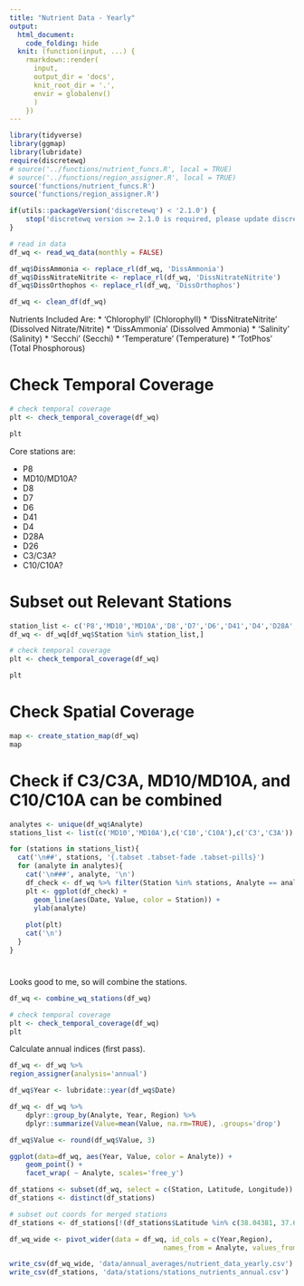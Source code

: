 ```yaml
---
title: "Nutrient Data - Yearly"
output:
  html_document:
    code_folding: hide
  knit: (function(input, ...) {
    rmarkdown::render(
      input,
      output_dir = 'docs',
      knit_root_dir = '.',
      envir = globalenv()
      )
    })
---
```


```r
library(tidyverse)
library(ggmap)
library(lubridate)
require(discretewq)
# source('../functions/nutrient_funcs.R', local = TRUE)
# source('../functions/region_assigner.R', local = TRUE)
source('functions/nutrient_funcs.R')
source('functions/region_assigner.R')

if(utils::packageVersion('discretewq') < '2.1.0') {
    stop('discretewq version >= 2.1.0 is required, please update discretewq.')
}
```

```r
# read in data
df_wq <- read_wq_data(monthly = FALSE)

df_wq$DissAmmonia <- replace_rl(df_wq, 'DissAmmonia')
df_wq$DissNitrateNitrite <- replace_rl(df_wq, 'DissNitrateNitrite')
df_wq$DissOrthophos <- replace_rl(df_wq, 'DissOrthophos')

df_wq <- clean_df(df_wq)
```

Nutrients Included Are:
* 'Chlorophyll' (Chlorophyll)
* 'DissNitrateNitrite' (Dissolved Nitrate/Nitrite)
* 'DissAmmonia' (Dissolved Ammonia)
* 'Salinity' (Salinity)
* 'Secchi' (Secchi)
* 'Temperature' (Temperature)
* 'TotPhos' (Total Phosphorous)

# Check Temporal Coverage
```r
# check temporal coverage
plt <- check_temporal_coverage(df_wq)

plt
```

Core stations are:

* P8
* MD10/MD10A?
* D8
* D7
* D6
* D41
* D4
* D28A
* D26
* C3/C3A?
* C10/C10A?

# Subset out Relevant Stations
```r
station_list <- c('P8','MD10','MD10A','D8','D7','D6','D41','D4','D28A','D26','C3','C3A','C10','C10A')
df_wq <- df_wq[df_wq$Station %in% station_list,]

# check temporal coverage
plt <- check_temporal_coverage(df_wq)

plt
```

# Check Spatial Coverage
```r
map <- create_station_map(df_wq)
map
```

# Check if C3/C3A, MD10/MD10A, and C10/C10A can be combined {.tabset .tabset-pills}
```r
analytes <- unique(df_wq$Analyte)
stations_list <- list(c('MD10','MD10A'),c('C10','C10A'),c('C3','C3A'))

for (stations in stations_list){
  cat('\n##', stations, '{.tabset .tabset-fade .tabset-pills}')
  for (analyte in analytes){
    cat('\n###', analyte, '\n')
    df_check <- df_wq %>% filter(Station %in% stations, Analyte == analyte)
    plt <- ggplot(df_check) +
      geom_line(aes(Date, Value, color = Station)) +
      ylab(analyte)
  
    plot(plt)
    cat('\n')
  }
}
```

#
Looks good to me, so will combine the stations.
```r
df_wq <- combine_wq_stations(df_wq)

# check temporal coverage
plt <- check_temporal_coverage(df_wq)
plt
```

Calculate annual indices (first pass).
```r
df_wq <- df_wq %>%
region_assigner(analysis='annual')
```
```r
df_wq$Year <- lubridate::year(df_wq$Date)

df_wq <- df_wq %>%
	dplyr::group_by(Analyte, Year, Region) %>%
	dplyr::summarize(Value=mean(Value, na.rm=TRUE), .groups='drop')

df_wq$Value <- round(df_wq$Value, 3)

ggplot(data=df_wq, aes(Year, Value, color = Analyte)) +
	geom_point() +
	facet_wrap( ~ Analyte, scales='free_y')
```

```r
df_stations <- subset(df_wq, select = c(Station, Latitude, Longitude))
df_stations <- distinct(df_stations)

# subset out coords for merged stations
df_stations <- df_stations[!(df_stations$Latitude %in% c(38.04381, 37.67575, 38.34575)),]
```


```r
df_wq_wide <- pivot_wider(data = df_wq, id_cols = c(Year,Region),
                                      names_from = Analyte, values_from = Value)

write_csv(df_wq_wide, 'data/annual_averages/nutrient_data_yearly.csv')
write_csv(df_stations, 'data/stations/stations_nutrients_annual.csv')
```


